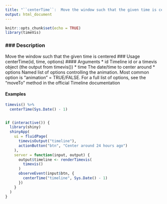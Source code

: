 ```yaml
---
title: "``centerTime``:  Move the window such that the given time is centered"
output: html_document
---
```


```r
knitr::opts_chunk$set(echo = TRUE)
library(timeVis)
```



### ### Description
Move the window such that the given time is centered
### Usage
centerTime(id, time, options)
#### Arguments 
* id Timeline id or a timevis object (the output from timevis())
* time The date/time to center around
* options Named list of options controlling the animation. Most common option is "animation" = TRUE/FALSE.
For a full list of options, see the "moveTo" method in the official Timeline documentation

#### Examples
```r
timevis() %>%
  centerTime(Sys.Date() - 1)


if (interactive()) {
  library(shiny)
  shinyApp(
    ui = fluidPage(
      timevisOutput("timeline"),
      actionButton("btn", "Center around 24 hours ago")
    ),
    server = function(input, output) {
      output$timeline <- renderTimevis(
        timevis()
      )
      observeEvent(input$btn, {
        centerTime("timeline", Sys.Date() - 1)
      })
    }
  )
}
```